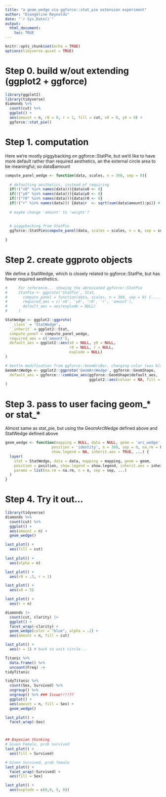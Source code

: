```yaml
---
title: "a geom_wedge via ggforce::stat_pie extension experiment"
author: "Evangeline Reynolds"
date: "`r Sys.Date()`"
output: 
  html_document:
    toc: TRUE
---
```


```r
knitr::opts_chunk$set(echo = TRUE)
options(tidyverse.quiet = TRUE)
```

# Step 0. build w/out extending (ggplot2 + ggforce)


```r
library(ggplot2)
library(tidyverse)
diamonds %>% 
  count(cut) %>% 
  ggplot() + 
  aes(amount = n, r0 = 0, r = 1, fill = cut, x0 = 0, y0 = 0) + 
  ggforce::stat_pie()

```


# Step 1. computation

Here we're mostly piggybacking on ggforce::StatPie, but we'd like to have more default rather than required aesthetics, an the external circle area to be meaningful; so data$amount

```r
compute_panel_wedge <- function(data, scales, n = 360, sep = 0){
  
  # defaulting aesthetics, instead of requiring
  if(!("x0" %in% names(data))){data$x0 <- 0}
  if(!("y0" %in% names(data))){data$y0 <- 0}
  if(!("r0" %in% names(data))){data$r0 <- 0}
  if(!("r" %in% names(data))) {data$r  <- sqrt(sum(data$amount)/pi)} # area will be equal to amount
  
  # maybe change 'amount' to 'weight'?
  
  
  # piggybacking from StatPie
  ggforce::StatPie$compute_panel(data, scales = scales, n = n, sep = sep)
  
}
```



# Step 2. create ggproto objects

We define a StatWedge, which is closely related to ggforce::StatPie, but has fewer required aesthetics.

```r
#     For reference... showing the abreviated ggforce::StatPie 
#     StatPie <- ggproto('StatPie', Stat,
#       compute_panel = function(data, scales, n = 360, sep = 0) {.......},
#       required_aes = c('x0', 'y0', 'r0', 'r', 'amount'),
#       default_aes = aes(explode = NULL)
#     )

StatWedge <- ggplot2::ggproto(
  `_class` = 'StatWedge', 
  `_inherit` = ggplot2::Stat,
  compute_panel = compute_panel_wedge,
  required_aes = c('amount'),
  default_aes = ggplot2::aes(x0 = NULL, y0 = NULL, 
                             r0 = NULL, r = NULL, 
                             explode = NULL)
)

# Gentle modification from ggforce::GeomArcBar, changing color (was black) and fill (was NA) defaults 
GeomArcWedge <- ggplot2::ggproto('GeomArcWedge', ggforce::GeomShape,
  default_aes = ggforce:::combine_aes(ggforce::GeomShape$default_aes, 
                                      ggplot2::aes(colour = NA, fill = "grey"))
)


```

# Step 3. pass to user facing geom_* or stat_*

Almost same as stat_pie, but using the GeomArcWedge defined above and StatWedge defined above

```r
geom_wedge <- function(mapping = NULL, data = NULL, geom = 'arc_wedge',
                     position = 'identity', n = 360, sep = 0, na.rm = FALSE,
                     show.legend = NA, inherit.aes = TRUE, ...) {
  layer(
    stat = StatWedge, data = data, mapping = mapping, geom = geom,
    position = position, show.legend = show.legend, inherit.aes = inherit.aes,
    params = list(na.rm = na.rm, n = n, sep = sep, ...)
  )
}
```


# Step 4.  Try it out...

```r
library(tidyverse)
diamonds %>% 
  count(cut) %>% 
  ggplot() + 
  aes(amount = n) + 
  geom_wedge()

last_plot() + 
  aes(fill = cut)
  
last_plot() + 
  aes(alpha = n)

last_plot() + 
  aes(r0 = .5, r = 1)

last_plot() + 
  aes(x0 = 5)

last_plot() + 
  aes(r = n)

diamonds |>
  count(cut, clarity) |> 
  ggplot() + 
  facet_wrap(~clarity) +
  geom_wedge(color = "blue", alpha = .2) + 
  aes(amount = n, fill = cut)

last_plot() + 
  aes(r = 1) # back to unit circle...
```

```r
Titanic %>% 
  data.frame() %>% 
  uncount(Freq) ->
tidyTitanic

tidyTitanic %>% 
  count(Sex, Survived) %>% 
  ungroup() %>% 
  ungroup() %>% ### Issue!!!!??
  ggplot() + 
  aes(amount = n, fill = Sex) + 
  geom_wedge()

last_plot() + 
  facet_wrap(~Sex)



## Bayesian thinking
# Given Female, prob survived
last_plot() + 
  aes(fill = Survived)

# Given Survived, prob female
last_plot() + 
  facet_wrap(~Survived) + 
  aes(fill = Sex)

last_plot() + 
  aes(explode = c(0,0, 5, 0))

```

